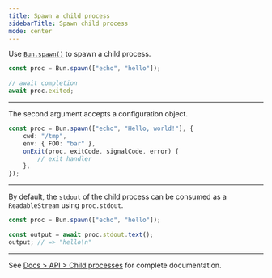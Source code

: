 ```yaml
---
title: Spawn a child process
sidebarTitle: Spawn child process
mode: center
---
```


Use [`Bun.spawn()`](https://bun.com/docs/api/spawn) to spawn a child process.

```ts
const proc = Bun.spawn(["echo", "hello"]);

// await completion
await proc.exited;
```

---

The second argument accepts a configuration object.

```ts
const proc = Bun.spawn(["echo", "Hello, world!"], {
	cwd: "/tmp",
	env: { FOO: "bar" },
	onExit(proc, exitCode, signalCode, error) {
		// exit handler
	},
});
```

---

By default, the `stdout` of the child process can be consumed as a `ReadableStream` using `proc.stdout`.

```ts
const proc = Bun.spawn(["echo", "hello"]);

const output = await proc.stdout.text();
output; // => "hello\n"
```

---

See [Docs > API > Child processes](https://bun.com/docs/api/spawn) for complete documentation.
